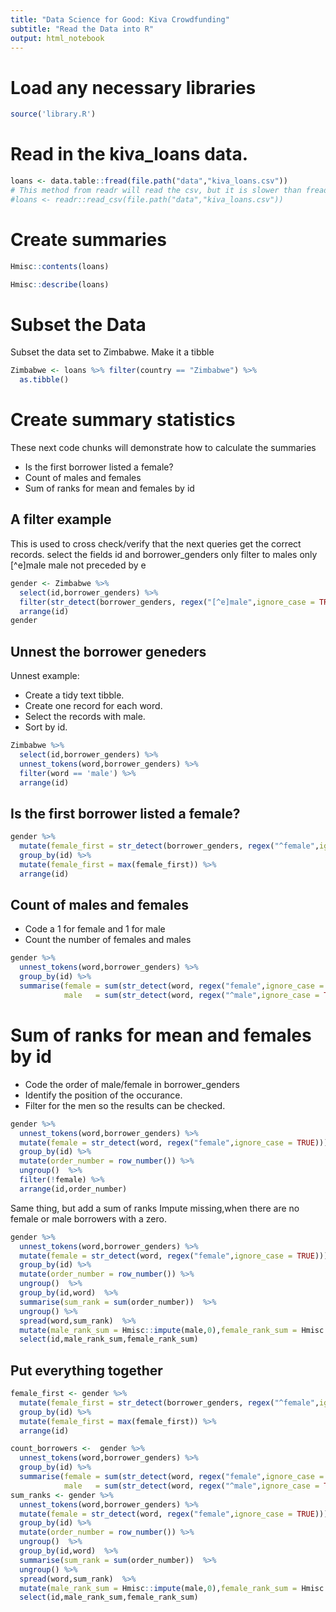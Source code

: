 ```yaml
---
title: "Data Science for Good: Kiva Crowdfunding"
subtitle: "Read the Data into R"
output: html_notebook
---
```


# Load any necessary libraries
```r
source('library.R')
```

# Read in the kiva_loans data.
```r
loans <- data.table::fread(file.path("data","kiva_loans.csv"))
# This method from readr will read the csv, but it is slower than fread from data.table
#loans <- readr::read_csv(file.path("data","kiva_loans.csv"))
```

# Create summaries
```r
Hmisc::contents(loans)
```

```r
Hmisc::describe(loans)
```

# Subset the Data
Subset the data set to Zimbabwe.
Make it a tibble
```r
Zimbabwe <- loans %>% filter(country == "Zimbabwe") %>% 
  as.tibble()
```

# Create summary statistics
These next code chunks will demonstrate how to calculate the summaries

* Is the first borrower listed a female?
* Count of males and females
* Sum of ranks for mean and females by id

## A filter example
This is used to cross check/verify that the next queries get the correct records.
select the fields id and borrower_genders only
filter to males only
[^e]male  male not preceded by e
```r
gender <- Zimbabwe %>% 
  select(id,borrower_genders) %>% 
  filter(str_detect(borrower_genders, regex("[^e]male",ignore_case = TRUE))) %>% 
  arrange(id)
gender
```
## Unnest the borrower geneders
Unnest example:

* Create a tidy text tibble.
* Create one record for each word.
* Select the records with male.
* Sort by id.
```r
Zimbabwe %>% 
  select(id,borrower_genders) %>% 
  unnest_tokens(word,borrower_genders) %>% 
  filter(word == 'male') %>% 
  arrange(id)
```
## Is the first borrower listed a female?
```r
gender %>% 
  mutate(female_first = str_detect(borrower_genders, regex("^female",ignore_case = TRUE))) %>% 
  group_by(id) %>%
  mutate(female_first = max(female_first)) %>% 
  arrange(id)
```

## Count of males and females

* Code a 1 for female and 1 for male 
* Count the number of females and males
```r
gender %>% 
  unnest_tokens(word,borrower_genders) %>%
  group_by(id) %>%
  summarise(female = sum(str_detect(word, regex("female",ignore_case = TRUE))),
            male   = sum(str_detect(word, regex("^male",ignore_case = TRUE)))) 
```

# Sum of ranks for mean and females by id

* Code the order of male/female in borrower_genders
* Identify the position of the occurance.
* Filter for the men so the results can be checked.
```r
gender %>% 
  unnest_tokens(word,borrower_genders) %>%
  mutate(female = str_detect(word, regex("female",ignore_case = TRUE))) %>% 
  group_by(id) %>% 
  mutate(order_number = row_number()) %>%
  ungroup()  %>% 
  filter(!female) %>% 
  arrange(id,order_number)
```
Same thing, but add a sum of ranks
Impute missing,when there are no female or male borrowers with a zero.
```r
gender %>% 
  unnest_tokens(word,borrower_genders) %>%
  mutate(female = str_detect(word, regex("female",ignore_case = TRUE))) %>% 
  group_by(id) %>% 
  mutate(order_number = row_number()) %>%
  ungroup()  %>% 
  group_by(id,word)  %>% 
  summarise(sum_rank = sum(order_number))  %>% 
  ungroup() %>% 
  spread(word,sum_rank)  %>% 
  mutate(male_rank_sum = Hmisc::impute(male,0),female_rank_sum = Hmisc::impute(female,0)) %>% 
  select(id,male_rank_sum,female_rank_sum)
```


## Put everything together
```r
female_first <- gender %>% 
  mutate(female_first = str_detect(borrower_genders, regex("^female",ignore_case = TRUE))) %>% 
  group_by(id) %>%
  mutate(female_first = max(female_first)) %>% 
  arrange(id) 

count_borrowers <-  gender %>% 
  unnest_tokens(word,borrower_genders) %>%
  group_by(id) %>%
  summarise(female = sum(str_detect(word, regex("female",ignore_case = TRUE))),
            male   = sum(str_detect(word, regex("^male",ignore_case = TRUE)))) 
sum_ranks <- gender %>% 
  unnest_tokens(word,borrower_genders) %>%
  mutate(female = str_detect(word, regex("female",ignore_case = TRUE))) %>% 
  group_by(id) %>% 
  mutate(order_number = row_number()) %>%
  ungroup()  %>% 
  group_by(id,word)  %>% 
  summarise(sum_rank = sum(order_number))  %>% 
  ungroup() %>% 
  spread(word,sum_rank)  %>% 
  mutate(male_rank_sum = Hmisc::impute(male,0),female_rank_sum = Hmisc::impute(female,0)) %>% 
  select(id,male_rank_sum,female_rank_sum)


```






